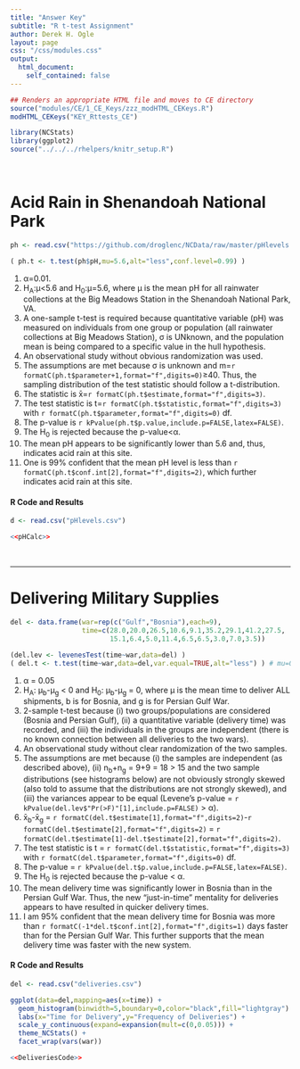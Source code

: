 ```yaml
---
title: "Answer Key"
subtitle: "R t-test Assignment"
author: Derek H. Ogle
layout: page
css: "/css/modules.css"
output:
  html_document:
    self_contained: false
---
```


```r
## Renders an appropriate HTML file and moves to CE directory
source("modules/CE/1_CE_Keys/zzz_modHTML_CEKeys.R")
modHTML_CEKeys("KEY_Rttests_CE")
```

```r
library(NCStats)
library(ggplot2)
source("../../../rhelpers/knitr_setup.R")
```

<br>

# Acid Rain in Shenandoah National Park
```r
ph <- read.csv("https://github.com/droglenc/NCData/raw/master/pHlevels.csv")
```
```r
( ph.t <- t.test(ph$pH,mu=5.6,alt="less",conf.level=0.99) )
```

1. &alpha;=0.01.
1. H<sub>A</sub>:&mu;<5.6 and H<sub>0</sub>:&mu;=5.6, where &mu; is the mean pH for all rainwater collections at the Big Meadows Station in the Shenandoah National Park, VA.
1. A one-sample t-test is required because quantitative variable (pH) was measured on individuals from one group or population (all rainwater collections at Big Meadows Station), &sigma; is UNknown, and the population mean is being compared to a specific value in the hull hypothesis.
1. An observational study without obvious randomization was used.
1. The assumptions are met because &sigma; is unknown and m=`r formatC(ph.t$parameter+1,format="f",digits=0)`&ge;40. Thus, the sampling distribution of the test statistic should follow a t-distribution.
1. The statistic is x&#772;=`r formatC(ph.t$estimate,format="f",digits=3)`.
1. The test statistic is t=`r formatC(ph.t$statistic,format="f",digits=3)` with `r formatC(ph.t$parameter,format="f",digits=0)` df.
1. The p-value is `r kPvalue(ph.t$p.value,include.p=FALSE,latex=FALSE)`.
1. The H<sub>0</sub> is rejected because the p-value<&alpha;.
1. The mean pH appears to be significantly lower than 5.6 and, thus, indicates acid rain at this site.
1. One is 99% confident that the mean pH level is less than `r formatC(ph.t$conf.int[2],format="f",digits=2)`, which further indicates acid rain at this site.

#### R Code and Results
```r
d <- read.csv("pHlevels.csv")
```
```r
<<pHCalc>>
```

<br>

----

# Delivering Military Supplies
```r
del <- data.frame(war=rep(c("Gulf","Bosnia"),each=9),
                  time=c(28.0,20.0,26.5,10.6,9.1,35.2,29.1,41.2,27.5,
                         15.1,6.4,5.0,11.4,6.5,6.5,3.0,7.0,3.5))
```

```r
(del.lev <- levenesTest(time~war,data=del) )
( del.t <- t.test(time~war,data=del,var.equal=TRUE,alt="less") ) # mu=0 is a default
```

1. &alpha; = 0.05
1. H<sub>A</sub>: &mu;<sub>b</sub>-&mu;<sub>g</sub> &lt; 0 and H<sub>0</sub>: &mu;<sub>b</sub>-&mu;<sub>g</sub> = 0, where &mu; is the mean time to deliver ALL shipments, b is for Bosnia, and g is for Persian Gulf War.
1. 2-sample t-test because (i) two groups/populations are considered (Bosnia and Persian Gulf), (ii) a quantitative variable (delivery time) was recorded, and (iii) the individuals in the groups are independent (there is no known connection between all deliveries to the two wars).
1. An observational study without clear randomization of the two samples.
1. The assumptions are met because (i) the samples are independent (as described above), (ii) n<sub>b</sub>+n<sub>g</sub> = 9+9 = 18 &gt; 15 and the two sample distributions (see histograms below) are not obviously strongly skewed (also told to assume that the distributions are not strongly skewed), and (iii) the variances appear to be equal (Levene's p-value = `r  kPvalue(del.lev$"Pr(>F)"[1],include.p=FALSE)` &gt; &alpha;).
1. x&#772;<sub>b</sub>-x&#772;<sub>g</sub> = `r formatC(del.t$estimate[1],format="f",digits=2)`-`r formatC(del.t$estimate[2],format="f",digits=2)` = `r formatC(del.t$estimate[1]-del.t$estimate[2],format="f",digits=2)`.
1. The test statistic is t = `r formatC(del.t$statistic,format="f",digits=3)` with `r formatC(del.t$parameter,format="f",digits=0)` df.
1. The p-value = `r kPvalue(del.t$p.value,include.p=FALSE,latex=FALSE)`.
1. The H<sub>0</sub> is rejected because the p-value &lt; &alpha;.
1. The mean delivery time was significantly lower in Bosnia than in the Persian Gulf War. Thus, the new "just-in-time" mentality for deliveries appears to have resulted in quicker delivery times.
1. I am 95% confident that the mean delivery time for Bosnia was more than `r formatC(-1*del.t$conf.int[2],format="f",digits=1)` days faster than for the Persian Gulf War. This further supports that the mean delivery time was faster with the new system.


#### R Code and Results
```r
del <- read.csv("deliveries.csv")
```
```r
ggplot(data=del,mapping=aes(x=time)) +
  geom_histogram(binwidth=5,boundary=0,color="black",fill="lightgray") +
  labs(x="Time for Delivery",y="Frequency of Deliveries") +
  scale_y_continuous(expand=expansion(mult=c(0,0.05))) +
  theme_NCStats() +
  facet_wrap(vars(war))

<<DeliveriesCode>>
```
